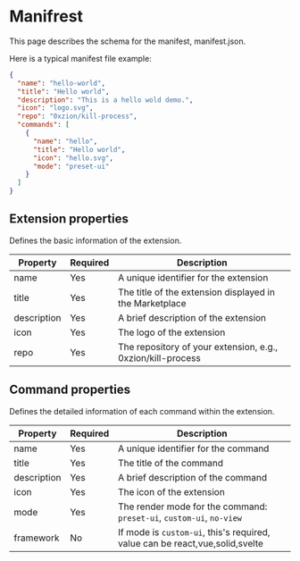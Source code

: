 # Manifrest

This page describes the schema for the manifest, manifest.json.

Here is a typical manifest file example:

```json
{
  "name": "hello-world",
  "title": "Hello world",
  "description": "This is a hello wold demo.",
  "icon": "logo.svg",
  "repo": "0xzion/kill-process",
  "commands": [
    {
      "name": "hello",
      "title": "Hello world",
      "icon": "hello.svg",
      "mode": "preset-ui"
    }
  ]
}
```

## Extension properties

Defines the basic information of the extension.

| Property    | Required | Description                                                 |
| ----------- | -------- | ----------------------------------------------------------- |
| name        | Yes      | A unique identifier for the extension                       |
| title       | Yes      | The title of the extension displayed in the Marketplace     |
| description | Yes      | A brief description of the extension                        |
| icon        | Yes      | The logo of the extension                                   |
| repo        | Yes      | The repository of your extension, e.g., 0xzion/kill-process |

## Command properties

Defines the detailed information of each command within the extension.

| Property    | Required | Description                                                                  |
| ----------- | -------- | ---------------------------------------------------------------------------- |
| name        | Yes      | A unique identifier for the command                                          |
| title       | Yes      | The title of the command                                                     |
| description | Yes      | A brief description of the command                                           |
| icon        | Yes      | The icon of the extension                                                    |
| mode        | Yes      | The render mode for the command: `preset-ui`, `custom-ui`, `no-view`         |
| framework   | No       | If mode is `custom-ui`, this's required, value can be react,vue,solid,svelte |
